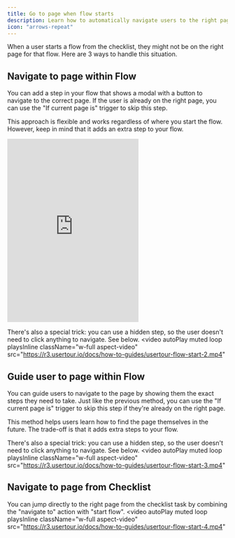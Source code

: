 ```yaml
---
title: Go to page when flow starts
description: Learn how to automatically navigate users to the right page when they start a flow or checklist, with three different approaches to handle page navigation
icon: "arrows-repeat"
---
```


When a user starts a flow from the checklist, they might not be on the right page for that flow. Here are 3 ways to handle this situation.

## Navigate to page within Flow
You can add a step in your flow that shows a modal with a button to navigate to the correct page. If the user is already on the right page, you can use the "If current page is" trigger to skip this step.

This approach is flexible and works regardless of where you start the flow. However, keep in mind that it adds an extra step to your flow.

<iframe
  height="418"
  className="w-full aspect-video rounded-xl"
  src="https://www.youtube.com/embed/qODvmjt3wqU"
  title="Using a hidden step"
  frameborder="0"
  allow="accelerometer; autoplay; clipboard-write; encrypted-media; gyroscope; picture-in-picture"
  allowfullscreen
></iframe>

There's also a special trick: you can use a hidden step, so the user doesn't need to click anything to navigate. See below.
<video
  autoPlay
  muted
  loop
  playsInline
  className="w-full aspect-video"
  src="https://r3.usertour.io/docs/how-to-guides/usertour-flow-start-2.mp4"
></video>

## Guide user to page within Flow
You can guide users to navigate to the page by showing them the exact steps they need to take. Just like the previous method, you can use the "If current page is" trigger to skip this step if they're already on the right page.

This method helps users learn how to find the page themselves in the future. The trade-off is that it adds extra steps to your flow.

There's also a special trick: you can use a hidden step, so the user doesn't need to click anything to navigate. See below.
<video
  autoPlay
  muted
  loop
  playsInline
  className="w-full aspect-video"
  src="https://r3.usertour.io/docs/how-to-guides/usertour-flow-start-3.mp4"
></video>

## Navigate to page from Checklist
You can jump directly to the right page from the checklist task by combining the "navigate to" action with "start flow".
<video
  autoPlay
  muted
  loop
  playsInline
  className="w-full aspect-video"
  src="https://r3.usertour.io/docs/how-to-guides/usertour-flow-start-4.mp4"
></video>


